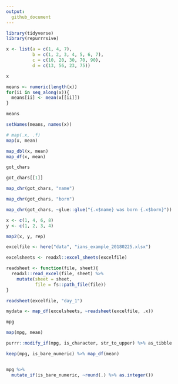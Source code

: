 ```yaml
---
output:
  github_document
---
```


```r
library(tidyverse)
library(repurrrsive)
```


```r
x <- list(a = c(1, 4, 7),
          b = c(1, 2, 3, 4, 5, 6, 7),
          c = c(10, 20, 30, 70, 90),
          d = c(13, 56, 23, 75))

x
```

```r
means <- numeric(length(x))
for(ii in seq_along(x)){
  means[ii] <- mean(x[[ii]])
}

means

setNames(means, names(x))
```

```r
# map(.x, .f)
map(x, mean)

map_dbl(x, mean)
map_df(x, mean)
```


```r
got_chars

got_chars[[1]]

map_chr(got_chars, "name")

map_chr(got_chars, "born")

map_chr(got_chars, ~glue::glue("{.x$name} was born {.x$born}"))
```


```r
x <- c(1, 4, 6, 8)
y <- c(1, 2, 3, 4)

map2(x, y, rep)
```

```r
excelfile <- here("data", "ians_example_20180225.xlsx")

excelsheets <- readxl::excel_sheets(excelfile)

readsheet <- function(file, sheet){
  readxl::read_excel(file, sheet) %>% 
    mutate(sheet = sheet,
           file = fs::path_file(file))
}

readsheet(excelfile, "day_1")

mydata <- map_df(excelsheets, ~readsheet(excelfile, .x))

```



```r
mpg

map(mpg, mean)

purrr::modify_if(mpg, is_character, str_to_upper) %>% as_tibble

keep(mpg, is_bare_numeric) %>% map_df(mean)


mpg %>% 
  mutate_if(is_bare_numeric, ~round(.) %>% as.integer())
```



